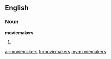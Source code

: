 ==English==

===Noun===
'''moviemakers'''

# {{plural of|moviemaker}}

[[ar:moviemakers]]
[[fr:moviemakers]]
[[my:moviemakers]]